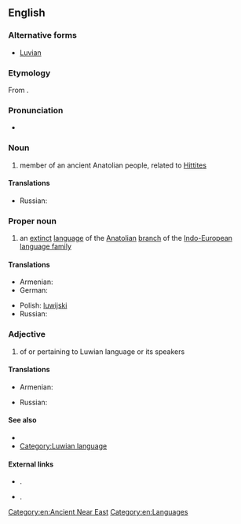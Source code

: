 ==English==
{{wikipedia}}
===Alternative forms===
* [[Luvian]]

===Etymology===
From {{suffix|Luwia|an|lang=en}}.

===Pronunciation=== 
* {{IPA|/ˈluːvɪǝn/|/ˈluːɪǝn/|lang=en}} 

===Noun===
{{en-noun}}

# member of an ancient Anatolian people, related to [[Hittite]]s

====Translations====
{{trans-top|member of an ancient Anatolian people}}
* Russian: {{t|ru|лувиец|sc=Cyrl}}
{{trans-mid}}
{{trans-bottom}}

===Proper noun===
{{en-proper noun}}

# an [[extinct]] [[language]] of the [[Anatolian]] [[branch]] of the [[Indo-European]] [[language family]]

====Translations====
{{trans-top|language}}
* Armenian: {{t|hy|լուվերեն|tr=luveren|sc=Armn}}
* German: {{t|de|Luwisch|n}}
{{trans-mid}}
* Polish: [[luwijski]] {{m}}
* Russian: {{t|ru|лувийский|tr=luvijskij|m}}
{{trans-bottom}}

===Adjective===
{{en-adj|-}}

# of or pertaining to Luwian language or its speakers

====Translations====
{{trans-top|of or pertaining to Luwian language or its speakers}}
* Armenian: {{t|hy|լուվական|tr=luvakan|sc=Armn}}
{{trans-mid}}
* Russian: {{t|ru|лувийский|sc=Cyrl}}
{{trans-bottom}}

====See also====
* {{langlist}}
* [[:Category:Luwian language|Category:Luwian language]]

====External links====
* {{ISO 639|3code=xlu}}.
* {{ISO 639|3code=hlu}}.

[[Category:en:Ancient Near East]]
[[Category:en:Languages]]